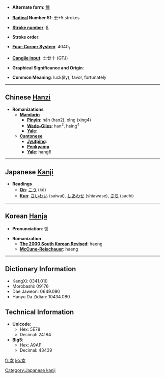 * '''Alternate form''': [[倖]]

* '''[[Wiktionary:Chinese radical index| Radical]] Number 51''': [[Wiktionary:Chinese radical index 干|干]]+5 strokes

* '''[[Wiktionary:Chinese total strokes index|Stroke number]]''': [[Wiktionary:Chinese total strokes index 8|8]]

* '''Stroke order''': 

* '''[[Wiktionary:Chinese four corner index|Four-Corner System]]''': 4040<sub>1</sub>

* '''[[Wiktionary:Chinese Cangjie index|Cangjie input]]''': 土廿十 (GTJ)

* '''Graphical Significance and Origin''': 

* '''Common Meaning''': luck(ily), favor, fortunately

----

== Chinese [[Hanzi]] ==

* '''Romanizations'''
** '''[[Mandarin]]'''
*** '''[[Pinyin]]''': hán (han2), xìng (xing4)
*** '''[[Wade-Giles]]''': han<sup>2</sup>, hsing<sup>4</sup>
*** '''[[Yale]]''': 
** '''[[Cantonese]]'''
*** '''[[Jyutping]]''':
*** '''[[Penkyamp]]''': 
*** '''[[Yale]]''': hang6


----

== Japanese [[Kanji]] ==

* '''Readings'''
** '''[[On]]''': [[こう]] (kō)
** '''[[Kun]]''': [[さいわい]] (saiwai), [[しあわせ]] (shiawase), [[さち]] (sachi)


----

== Korean [[Hanja]] ==

* '''Pronunciation''': 행

* '''Romanization'''
** '''[[The 2000 South Korean Revised Romanization|The 2000 South Korean Revised]]''': haeng
** '''[[McCune-Reischauer]]''': haeng

----

== Dictionary Information ==

* KangXi: 0341.010
* Morobashi: 09176
* Dae Jaweon: 0649.090
* Hanyu Da Zidian: 10434.080

== Technical Information ==

* '''Unicode''':
** Hex: 5E78
** Decimal: 24184
* '''Big5''':
** Hex: A9AF
** Decimal: 43439

[[Category:Japanese kanji]]

[[fr:幸]]
[[ko:幸]]
